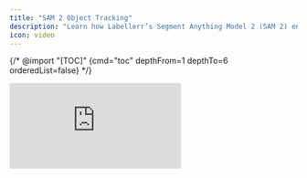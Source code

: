 ```yaml
---
title: "SAM 2 Object Tracking"
description: "Learn how Labellerr’s Segment Anything Model 2 (SAM 2) enables 10x faster video object tracking for annotating moving objects across frames with minimal manual effort."
icon: video
---
```


{/* @import "[TOC]" {cmd="toc" depthFrom=1 depthTo=6 orderedList=false} */}

<iframe 
  className="w-full aspect-video rounded-xl" 
  src="https://www.youtube.com/embed/gOeu5hjzuew" 
  title="Speed Up AI Training with SAM 2 for Quick Video Annotation | Sports, Robotics &amp; Security" 
  frameBorder="0" 
  allowFullScreen
/>

{/* @import "[TOC]" {cmd="toc" depthFrom=1 depthTo=6 orderedList=false} */}

# Labellerr: Segment Anything Model 2 (SAM 2) Video Object Tracking Documentation

## Introduction

Labellerr's SAM 2 enables **10x faster video object tracking**, making it ideal for annotating moving objects—such as players and balls in sports videos—across frames with minimal manual effort. This AI-powered tool streamlines the process, saving significant time and ensuring high-accuracy results in fields like sports analytics, robotics, retail, and agriculture.

## Key Features

{/* @import "[TOC]" {cmd="toc" depthFrom=1 depthTo=6 orderedList=false} */}

- **AI-driven, frame-by-frame object tracking**
- Compatible with various label types (player, ball, etc.)
- Combines manual annotation, point prompts, and automated tracking
- Handles occlusions and out-of-frame moments efficiently.

## Step-by-Step Guide: Using SAM 2 for Video Object Tracking

### 1. Preparing the Video and Labels

- **Upload your video** to the Labellerr platform.
- Go to the _label_ tab and play the video briefly to familiarize yourself with content.
- **Create labels** for each object you want to track (e.g., 'player', 'ball').

### 2. Annotating Key Frames with SAM 2

#### a. Select Object and Annotation Tool

- Select the relevant label (e.g., 'ball').
- Click the **Magic Brush** and choose _Segment Anything Model 2 (SAM 2)_ from the dropdown menu.

#### b. Add Point Prompts

- Click the _interact_ icon to begin.
- Place point prompts on the object you want to track, helping the model identify/segment it clearly.
- When the object is properly segmented, confirm by clicking the tick icon.

#### c. Track Object Across Video

- Right-click and choose **SAM 2 track**.
- SAM 2 automatically tracks and segments the object across the full video timeline (e.g., tracks the ball as it moves).
- **Repeat for additional objects** (e.g., select 'player' and follow the same procedure).

### 3. Reviewing and Adjusting Tracks

#### a. Timeline Visualization

- Tracked objects are shown on a colored timeline (red dots mark presence/absence/segmentation).
- Gaps in the timeline indicate occlusion or the object moving out of frame.

#### b. Handling Occlusions & Errors

- If the model misses a frame (e.g., predicts the object as out of view, but it is visible, or vice versa), right-click and select:
  - **Mark Out of View** (if object is absent)
  - **Mark in View** (if object is present)

#### c. Seamless Results

- Play the labeled video to preview how objects are accurately tracked throughout.

### 4. Customizing Annotations (Optional)

- Use bounding boxes for simple shapes (e.g., players).
- Use polygons for more precise objects (e.g., balls), with support for single-dot/polygon labeling.
- Add attributes (e.g., player activity, jersey color) and video-wide classifications for detailed datasets.

### 5. Ability to Fire Multiple Jobs 

Labellerr now supports firing **multiple annotation jobs simultaneously**, making large-scale video annotation faster and more efficient.

#### How It Works

- **Prepare your videos and labels:**
   Upload your videos and create labels for the objects you want to track.
- **Select objects to annotate:**
   Click on the objects you want to process in the video.
- **Open SAM 2:**
   Click the **SAM 2 button** in the object’s header.
- **Choose the object for the job:**
   Pick the object you want to track in this particular job.
- **Run the job:**
   Click the Run button. SAM 2 will now automatically track and segment the object across all frames.

<iframe 
  className="w-full aspect-video rounded-xl" 
  src="https://www.youtube.com/embed/81O5BBMxi20?si=lotP3gKqI8gnWP9J" 
  title="YouTube video player" 
  frameBorder="0" 
  allowFullScreen
/>

### 6. Ability to Run on a Single Timeline

Labellerr now allows you to **run SAM 2 jobs on a single video timeline**, so you can track objects together in one continuous workflow.

#### How It Works

- **Prepare your video and labels:**
   Upload your video and create labels for all the objects you want to track on that timeline.
- **Select objects to annotate:**
   Click on each object in the video that you want to include in this single timeline job.
- **Open SAM 2**
   - Right-click on the timeline where you annotated the objects.
   - Click **SAM 2 Tracking** and select **Run SAM 2**.
   SAM 2 will now track all selected objects continuously on the same video timeline.
- **Monitor Progress**
   - The tracking results are displayed on the **Timeline** section.
   - Colored dots indicate whether objects are **present**, **absent**, or if there are **segmentation errors**.

---
## Benefits

- **Dramatically faster:** Reduces hours of manual tracking to just a few clicks.
- **High accuracy:** AI leverages previous frame information, minimizing drift and error.
- **Flexible:** Suitable for any moving object in a video—sports, robotics, animals, retail, and more.
- **Easy error correction:** Quick manual fixes with just a right-click if the prediction is off.

## Best Practices

- Place prompts precisely for clean initial segmentation.
- For complex objects, use polygons instead of bounding boxes.
- Review each track for gaps or mispredictions—SAM 2 makes correction easy.
- Enhance annotation quality by adding object attributes and video classifications.
